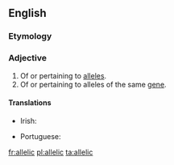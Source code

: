 ==English==

===Etymology===
{{suffix|allele|ic|lang=en}}

===Adjective===
{{en-adj|-}}

# Of or pertaining to [[allele]]s.
# Of or pertaining to alleles of the same [[gene]].

====Translations====
{{trans-top|pertaining to alleles}}
* Irish: {{t|ga|ailléileach}}
{{trans-mid}}
* Portuguese: {{t|pt|alélico}}
{{trans-bottom}}

[[fr:allelic]]
[[pl:allelic]]
[[ta:allelic]]
